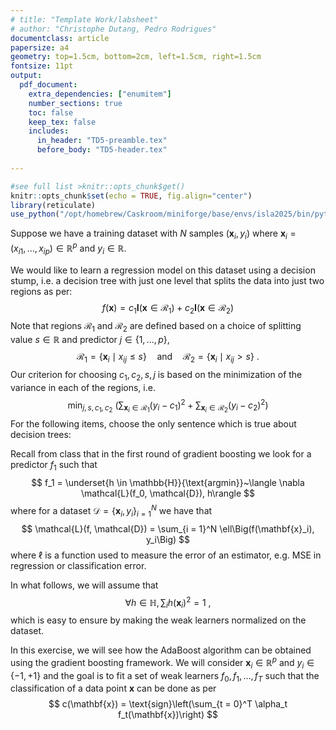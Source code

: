 ```yaml
---
# title: "Template Work/labsheet"
# author: "Christophe Dutang, Pedro Rodrigues"
documentclass: article
papersize: a4
geometry: top=1.5cm, bottom=2cm, left=1.5cm, right=1.5cm
fontsize: 11pt
output: 
  pdf_document:
    extra_dependencies: ["enumitem"]
    number_sections: true
    toc: false
    keep_tex: false
    includes:
      in_header: "TD5-preamble.tex"
      before_body: "TD5-header.tex"
      
---
```


<!-- see help at https://bookdown.org/yihui/rmarkdown-cookbook/latex-output.html -->

```r
#see full list >knitr::opts_chunk$get()
knitr::opts_chunk$set(echo = TRUE, fig.align="center")
library(reticulate)
use_python("/opt/homebrew/Caskroom/miniforge/base/envs/isla2025/bin/python", required = T)
```

\section*{$\blacktriangleright$~Exercise 1: Decision trees}
Suppose we have a training dataset with $N$ samples $(\mathbf{x}_i, y_i)$ where $\mathbf{x}_i = (x_{i1}, \dots, x_{ip}) \in \mathbb{R}^p$ and $y_i \in \mathbb{R}$.

We would like to learn a regression model on this dataset using a decision stump, i.e. a decision tree with just one level that splits the data into just two regions as per:
$$
f(\mathbf{x}) = c_1 \mathbf{I}(\mathbf{x} \in \mathcal{R}_1) + c_2 \mathbf{I}(\mathbf{x} \in \mathcal{R}_2)
$$
Note that regions $\mathcal{R}_1$ and $\mathcal{R}_2$ are defined based on a choice of splitting value $s \in \mathbb{R}$ and predictor $j \in \{1, \dots, p\}$,
$$
\mathcal{R}_1 = \{\mathbf{x}_i \mid x_{ij} \leq s\} \quad \text{and} \quad \mathcal{R}_2 = \{\mathbf{x}_i \mid x_{ij} > s\}~.
$$
Our criterion for choosing $c_1, c_2, s, j$ is based on the minimization of the variance in each of the regions, i.e.
$$
\min_{j, s, c_1, c_2}~\Bigg(\sum_{\mathbf{x}_i \in \mathcal{R}_1}(y_i - c_1)^2 + \sum_{\mathbf{x}_i \in \mathcal{R}_2}(y_i - c_2)^2 \Bigg)
$$
\begin{enumerate}
\item[(a)] Show that for a fixed choice of $j$ and $s$, we can minimize the above problem with
$$
c_1 = \dfrac{1}{|\mathcal{R}_1|}\sum_{\mathbf{x}_i \in \mathcal{R}_1}y_i \quad \text{and} \quad c_2 = \dfrac{1}{|\mathcal{R}_2|}\sum_{\mathbf{x}_i \in \mathcal{R}_2}y_i
$$
\end{enumerate} 
For the following items, choose the only sentence which is true about decision trees:
\begin{enumerate}
\item[(b)] A given split node in a decision tree classifier makes:
\begin{itemize}
\item a binary decision considering a single feature at a time
\item a binary decision considering a combination of all the input features
\item multiple binary decisions considering a single feature
\item a binary decision considering a non-linear combination of all input features
\end{itemize}
\item[(c)] A decision tree split is built:
\begin{itemize}
\item using a random threshold
\item using the median value of a single feature as a threshold
\item using a threshold that minimizes an error
\end{itemize}
\item[(d)] Decision tree regressors can predict:
\begin{itemize}
\item any values, including values larger or smaller than the $y_i$ observed in the training dataset.
\item only values in the range from $\min(y_i)$ to $\max(y_i)$.
\end{itemize}
\end{enumerate}

\newpage

\section*{$\blacktriangleright$~Exercise 2}
Recall from class that in the first round of gradient boosting we look for a predictor $f_1$ such that
$$
f_1 = \underset{h \in \mathbb{H}}{\text{argmin}}~\langle \nabla \mathcal{L}(f_0, \mathcal{D}), h\rangle
$$
where for a dataset $\mathcal{D} = \{\mathbf{x}_i, y_i\}_{i = 1}^N$ we have that
$$
\mathcal{L}(f, \mathcal{D}) = \sum_{i = 1}^N \ell\Big(f(\mathbf{x}_i), y_i\Big)
$$
where $\ell$ is a function used to measure the error of an estimator, e.g. MSE in regression or classification error. 

In what follows, we will assume that 
$$\forall h \in \mathbb{H}, \sum_i h(\mathbf{x}_i)^2 = 1~,$$
which is easy to ensure by making the weak learners normalized on the dataset.

\begin{enumerate}
\item[(a)] Show that
$$
f_1 = \underset{h \in \mathbb{H}}{\text{argmin}}~\sum_{i = 1}^N \Big(h(\mathbf{x}_i) - r^{(1)}_i\Big)^2 \quad \text{where} \quad r^{(1)}_i = - \dfrac{\partial \ell\big(f_0(\mathbf{x}_i), y_i\big)}{\partial f_0(\mathbf{x}_i)}
$$
Interpret this result.
\item[(b)] Consider that we are in a regression setting for which
$$
\ell\big(f(\mathbf{x}), y\big) = \dfrac{1}{2}\big(f(\mathbf{x}) - y\big)^2~.
$$
What would be the expression for the optimization problem from item (a) in this case?
\item[(c)] The most common version of gradient boosting is to assume that the weak learners are regression trees, such as the decision stumps from Exercise 1. Describe how the parameters $c_1, c_2, s, j$ are estimated in this case for a general choice of $\ell$.
\end{enumerate}

\section*{$\blacktriangleright$~Exercise 3}
In this exercise, we will see how the AdaBoost algorithm can be obtained using the gradient boosting framework. We will consider $\mathbf{x}_i \in \mathbb{R}^p$ and $y_i \in \{-1, +1\}$ and the goal is to fit a set of weak learners $f_0, f_1, \dots, f_T$ such that the classification of a data point $\mathbf{x}$ can be done as per
$$
c(\mathbf{x}) = \text{sign}\left(\sum_{t = 0}^T \alpha_t f_t(\mathbf{x})\right)
$$

\begin{enumerate}
\item[(a)] Since we're in a classification setting, we need to choose suitable loss function $\ell$. At first glimpse, we could be tempted to choose the 0-1 loss:
$$
\ell_{0-1}\big(f(\mathbf{x}), y\big) = \mathbf{1}\big(f(\mathbf{x}) \neq y\big)~.
$$
Explain why this would not be a good choice for gradient boosting?
\item[(b)] In AdaBoost we actually consider the exponential loss given as
$$
\ell_{\text{exp}}\big(f(\mathbf{x}), y\big) = e^{-y f(\mathbf{x})}
$$
Compare $\ell_{0-1}$ and $\ell_{\text{exp}}$ and explain why using $\ell_{\text{exp}}$ should be fine.
\item[(c)] Using the notation from class, calculate the expression for the $t^{(1)}_i$ using $\ell_{\text{exp}}$ as loss.
\item[(d)] Give an interpretation in terms of a weighted classification error to the optimization problem
$$
f_1 = \underset{h \in \mathbb{H}}{\text{argmin}}~\sum_{i = 1}^N t_i^{(1)}h(\mathbf{x}_i)
$$
\end{enumerate}



